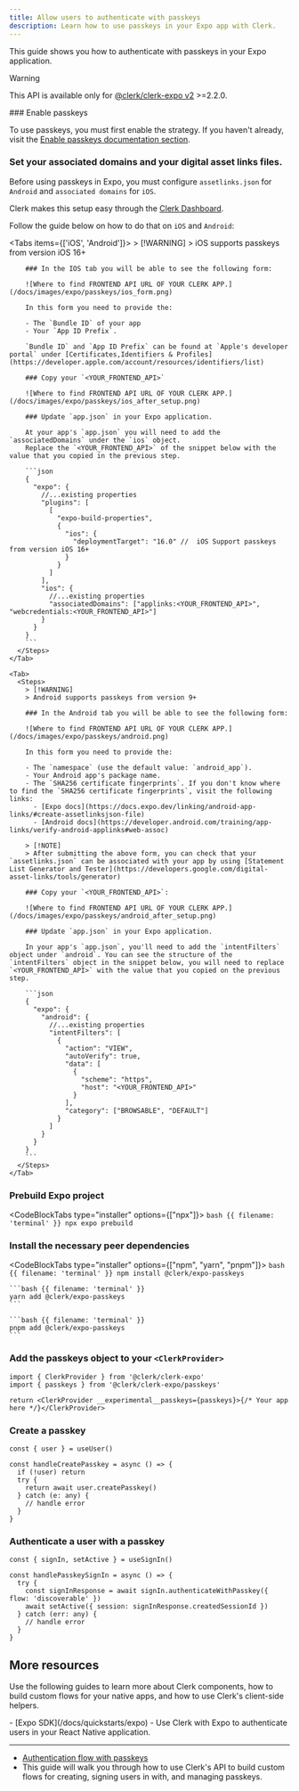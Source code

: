```yaml
---
title: Allow users to authenticate with passkeys
description: Learn how to use passkeys in your Expo app with Clerk.
---
```


This guide shows you how to authenticate with passkeys in your Expo application.

> [!WARNING]
> This API is available only for [@clerk/clerk-expo v2](/docs/upgrade-guides/expo-v2/upgrade) >=2.2.0.

<Steps>
  ### Enable passkeys

  To use passkeys, you must first enable the strategy. If you haven't already, visit the [Enable passkeys documentation section](https://clerk.com/docs/custom-flows/passkeys#enable-passkeys).

  ### Set your associated domains and your digital asset links files.

  Before using passkeys in Expo, you must configure `assetlinks.json` for `Android` and `associated domains` for `iOS`.

  Clerk makes this setup easy through the [Clerk Dashboard](https://dashboard.clerk.com/last-active?path=native-applications).

  Follow the guide below on how to do that on `iOS` and `Android`:

  <Tabs items={['iOS', 'Android']}>
    <Tab>
      <Steps>
        > [!WARNING]
        > iOS supports passkeys from version iOS 16+

        ### In the IOS tab you will be able to see the following form:

        ![Where to find FRONTEND API URL OF YOUR CLERK APP.](/docs/images/expo/passkeys/ios_form.png)

        In this form you need to provide the:

        - The `Bundle ID` of your app
        - Your `App ID Prefix`.

        `Bundle ID` and `App ID Prefix` can be found at `Apple's developer portal` under [Certificates,Identifiers & Profiles](https://developer.apple.com/account/resources/identifiers/list)

        ### Copy your `<YOUR_FRONTEND_API>`

        ![Where to find FRONTEND API URL OF YOUR CLERK APP.](/docs/images/expo/passkeys/ios_after_setup.png)

        ### Update `app.json` in your Expo application.

        At your app's `app.json` you will need to add the `associatedDomains` under the `ios` object.
        Replace the `<YOUR_FRONTEND_API>` of the snippet below with the value that you copied in the previous step.

        ```json
        {
          "expo": {
            //...existing properties
            "plugins": [
              [
                "expo-build-properties",
                {
                  "ios": {
                    "deploymentTarget": "16.0" //  iOS Support passkeys from version iOS 16+
                  }
                }
              ]
            ],
            "ios": {
              //...existing properties
              "associatedDomains": ["applinks:<YOUR_FRONTEND_API>", "webcredentials:<YOUR_FRONTEND_API>"]
            }
          }
        }
        ```
      </Steps>
    </Tab>

    <Tab>
      <Steps>
        > [!WARNING]
        > Android supports passkeys from version 9+

        ### In the Android tab you will be able to see the following form:

        ![Where to find FRONTEND API URL OF YOUR CLERK APP.](/docs/images/expo/passkeys/android.png)

        In this form you need to provide the:

        - The `namespace` (use the default value: `android_app`).
        - Your Android app's package name.
        - The `SHA256 certificate fingerprints`. If you don't know where to find the `SHA256 certificate fingerprints`, visit the following links:
          - [Expo docs](https://docs.expo.dev/linking/android-app-links/#create-assetlinksjson-file)
          - [Android docs](https://developer.android.com/training/app-links/verify-android-applinks#web-assoc)

        > [!NOTE]
        > After submitting the above form, you can check that your `assetlinks.json` can be associated with your app by using [Statement List Generator and Tester](https://developers.google.com/digital-asset-links/tools/generator)

        ### Copy your `<YOUR_FRONTEND_API>`:

        ![Where to find FRONTEND API URL OF YOUR CLERK APP.](/docs/images/expo/passkeys/android_after_setup.png)

        ### Update `app.json` in your Expo application.

        In your app's `app.json`, you'll need to add the `intentFilters` object under `android`. You can see the structure of the `intentFilters` object in the snippet below, you will need to replace `<YOUR_FRONTEND_API>` with the value that you copied on the previous step.

        ```json
        {
          "expo": {
            "android": {
              //...existing properties
              "intentFilters": [
                {
                  "action": "VIEW",
                  "autoVerify": true,
                  "data": [
                    {
                      "scheme": "https",
                      "host": "<YOUR_FRONTEND_API>"
                    }
                  ],
                  "category": ["BROWSABLE", "DEFAULT"]
                }
              ]
            }
          }
        }
        ```
      </Steps>
    </Tab>
  </Tabs>

  ### Prebuild Expo project

  <CodeBlockTabs type="installer" options={["npx"]}>
    ```bash {{ filename: 'terminal' }}
    npx expo prebuild
    ```
  </CodeBlockTabs>

  ### Install the necessary peer dependencies

  <CodeBlockTabs type="installer" options={["npm", "yarn", "pnpm"]}>
    ```bash {{ filename: 'terminal' }}
    npm install @clerk/expo-passkeys
    ```

    ```bash {{ filename: 'terminal' }}
    yarn add @clerk/expo-passkeys
    ```

    ```bash {{ filename: 'terminal' }}
    pnpm add @clerk/expo-passkeys
    ```
  </CodeBlockTabs>

  ### Add the passkeys object to your `<ClerkProvider>`

  ```tsx
  import { ClerkProvider } from '@clerk/clerk-expo'
  import { passkeys } from '@clerk/clerk-expo/passkeys'

  return <ClerkProvider __experimental__passkeys={passkeys}>{/* Your app here */}</ClerkProvider>
  ```

  ### Create a passkey

  ```tsx
  const { user } = useUser()

  const handleCreatePasskey = async () => {
    if (!user) return
    try {
      return await user.createPasskey()
    } catch (e: any) {
      // handle error
    }
  }
  ```

  ### Authenticate a user with a passkey

  ```tsx
  const { signIn, setActive } = useSignIn()

  const handlePasskeySignIn = async () => {
    try {
      const signInResponse = await signIn.authenticateWithPasskey({ flow: 'discoverable' })
      await setActive({ session: signInResponse.createdSessionId })
    } catch (err: any) {
      // handle error
    }
  }
  ```
</Steps>

## More resources

Use the following guides to learn more about Clerk components, how to build custom flows for your native apps, and how to use Clerk's client-side helpers.

<Cards>
  - [Expo SDK](/docs/quickstarts/expo)
  - Use Clerk with Expo to authenticate users in your React Native application.

  ---

  - [Authentication flow with passkeys](https://clerk.com/docs/custom-flows/passkeys#enable-passkeys)
  - This guide will walk you through how to use Clerk's API to build custom flows for creating, signing users in with, and managing passkeys.
</Cards>
